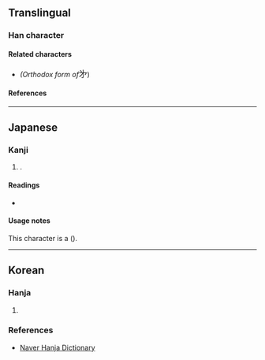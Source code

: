 {{also|第|矛|才}}
{{character info/new}}
==Translingual==

===Han character===
{{Han char|rn=6|rad=亅|as=03|sn=4|four=34202|canj=INNH|ids=⿻⿹⿻乛亅丿丶}}

====Related characters====
* {{l|mul|[[第]]}} ''(Orthodox form of ''<big>㐧</big>) <!-- Not related with 矛 and 才 -->

====References====
{{Han ref|kx=0085.191|uh=3427}}
<!-- Note: This character is not found in any printed Chinese dictionaries. -->

----

==Japanese==

===Kanji===
{{ja-kanji|grade=uc|rs=亅03}}

# {{alt-form|lang=ja|第}}.

====Readings====
* {{ja-readings|kanon=[[てい]] (tei)|goon=[[だい]] (dai)|kun=[[ついで]] (tsuide), [[やしき]] (yashiki), [[ただ]] (tada)}}

====Usage notes====
This character is a {{w|ryakuji}} ({{l|ja|略字}}).

----

==Korean==

===Hanja===
{{ko-hanja|hangeul=제|rv=je|mr=che|y=ce|eumhun=차례|ehrv=charye|ehmr=ch'arye|ehy=chalye}}

# {{defn|lang=ko|sort=亅03}}

===References===
* [https://hanja.dict.naver.com/hanja?q=%E3%90%A7 Naver Hanja Dictionary]